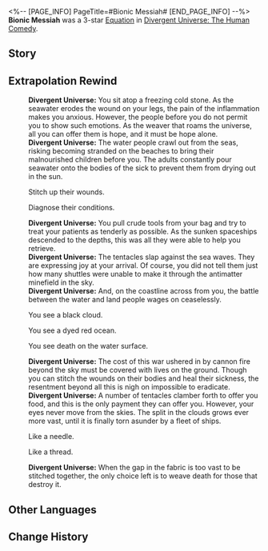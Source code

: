 <%-- [PAGE_INFO]
PageTitle=#Bionic Messiah#
[END_PAGE_INFO] --%>
{{Removed|Equation}}
{{Equation Infobox
|period   = The Human Comedy
|rarity   = 3
|path1    = The Hunt*8
|path2    = Abundance*4
|effect   = When no enemy target has Fiber, Fiber will be applied to random attacked targets after characters use an attack. After targets with Fiber receive a total of {{Color|h|8}} attacks or are defeated, the target receives Lightning DMG equal to {{Color|h|4,500%}} {{Extra Effect|base DMG|61000500}}, adjacent targets receive DMG equal to {{Color|h|3,000%}} {{Extra Effect|base DMG|61000500}}, and all allies' Max HP increases by {{Color|h|80%}}, lasting for {{Color|h|3}} turn(s). If only 1 enemy target is attacked, then {{Color|h|2}} attacks are considered to have been launched.
|mentions = 
}}
'''Bionic Messiah''' was a 3-star [[Divergent Universe: The Human Comedy/Equations|Equation]] in [[Divergent Universe: The Human Comedy]].

==Story==
{{Description|The universe is a web and life is its pattern. Every time life is destroyed, the loom's shuttle shall trace along the trail of tears to seal the wounds that have not yet spread.<br /><br />You place yourself inside the silver "needle" and traverse the wastelands of Ladiklan, jabbing into the bodies of refugees of war, strangling pathological cells, and extracting fatal ailments. You place yourself into the red "thread" and float through the pollution zone of the Kuvida Nebula, entangling the genes of the refugees, connecting the survival of a race, and repairing their genetic rifts.<br /><br />There is no place that is free from war and disaster, and the shuttle never stops. As you rush towards any place from which you hear the sounds of crying, you stitch the web of life and use it to shelter humanity from disease and hardships. One day, it will be torn apart, but you will repair it again and again until there are no more laments in the universe.}}
<!--
==Gameplay Notes==
* 
-->
==Extrapolation Rewind==
{{Dialogue Start}}
:'''Divergent Universe:''' You sit atop a freezing cold stone. As the seawater erodes the wound on your legs, the pain of the inflammation makes you anxious. However, the people before you do not permit you to show such emotions. As the weaver that roams the universe, all you can offer them is hope, and it must be hope alone.
:'''Divergent Universe:''' The water people crawl out from the seas, risking becoming stranded on the beaches to bring their malnourished children before you. The adults constantly pour seawater onto the bodies of the sick to prevent them from drying out in the sun.
:{{DIcon|Arrow}} Stitch up their wounds.
:{{DIcon|Arrow}} Diagnose their conditions.
:'''Divergent Universe:''' You pull crude tools from your bag and try to treat your patients as tenderly as possible. As the sunken spaceships descended to the depths, this was all they were able to help you retrieve.
:'''Divergent Universe:''' The tentacles slap against the sea waves. They are expressing joy at your arrival. Of course, you did not tell them just how many shuttles were unable to make it through the antimatter minefield in the sky.
:'''Divergent Universe:''' And, on the coastline across from you, the battle between the water and land people wages on ceaselessly.
:{{DIcon|Arrow}} You see a black cloud.
:{{DIcon|Arrow}} You see a dyed red ocean.
:{{DIcon|Arrow}} You see death on the water surface.
:'''Divergent Universe:''' The cost of this war ushered in by cannon fire beyond the sky must be covered with lives on the ground. Though you can stitch the wounds on their bodies and heal their sickness, the resentment beyond all this is nigh on impossible to eradicate.
:'''Divergent Universe:''' A number of tentacles clamber forth to offer you food, and this is the only payment they can offer you. However, your eyes never move from the skies. The split in the clouds grows ever more vast, until it is finally torn asunder by a fleet of ships.
:{{DIcon|Arrow}} Like a needle.
:{{DIcon|Arrow}} Like a thread.
:'''Divergent Universe:''' When the gap in the fabric is too vast to be stitched together, the only choice left is to weave death for those that destroy it.
{{Dialogue End}}

==Other Languages==
{{Other Languages
|en   = Bionic Messiah
|zhs  = 纺生救主
|zht  = 紡生救主
|ja   = {{Rubi|生|せい}}を{{Rubi|紡|つむ}}ぐ{{Rubi|救世主|きゅうせいしゅ}}
|ko   = 삶을 엮는 구세주
|es   = Mesías biónico
|fr   = Messie bionique
|ru   = Бионический мессия
|th   = ผู้กอบกู้ทางชีวภาพ
|vi   = Đấng Cứu Thế Sinh Học
|de   = Bionischer Retter
|id   = Bionic Messiah
|pt   = Salvador Biônico
}}

==Change History==
{{Change History|2.5}}